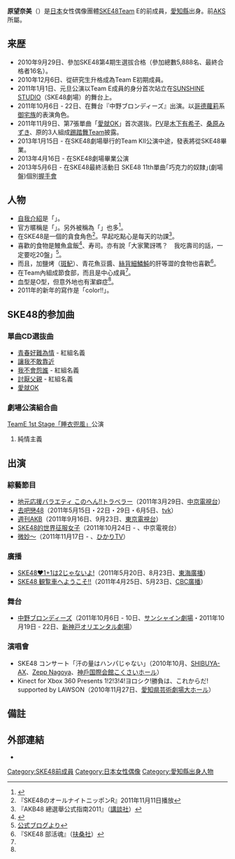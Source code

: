 {{primarysources|time=2019-12-17}}
{{藝人
|姓名 = 原望奈美
|類型 = 女歌手
|圖片 = 
|圖片尺寸 = 
|圖片簡介 = 
|原名 = 
|外文名 = 
|外文 =  
|羅馬拼音 = Hara Minami
|英文名 = 
|暱稱 = {{lang|ja|みなぽん、はらみな}}
|其他藝名 = 
|國籍 = {{JPN}}
|民族 = 
|出生日期 = {{birth date and age|1995|12|24}}
|出生地點 = {{JPN}}[[愛知縣|愛知縣]]
|逝世日期 = 
|逝世地點 = 
|職業 = 女性偶像
|語言 = 日語
|教育程度 = 
|宗教信仰 =
|配偶 = 
|兒女 = 
|父母 = 
|音樂類型 = 
|演奏樂器 = 
|出身地 = 
|出道作 = 
|出道日期 = 
|代表作 = 
|活躍年代 = 
|唱片公司 = 
|經紀公司 = 
|網站 = 
|相關團體 = [[SKE48|SKE48]]
|獎項 = 
|IMDb = 
}}
{{Japanese|japanese=原 望奈美|kana=はら みなみ|romaji=Hara Minami}}
'''原望奈美'''（{{bd|1995年|12月24日|}}）是[[日本|日本]]女性偶像團體[[SKE48|SKE48]]Team E的前成員，[[愛知縣|愛知縣]]出身。前[[AKS|AKS]]所屬。

== 来歴 ==
* 2010年9月29日、參加SKE48第4期生選拔合格（參加總數5,888名、最終合格者16名）。
* 2010年12月6日、從研究生升格成為Team E初期成員。
* 2011年1月1日、元旦公演以Team E成員的身分首次站立在[[Sunshine_Sakae#2F|SUNSHINE STUDIO]]（SKE48劇場）的舞台上。
* 2011年10月6日 - 22日、在舞台『中野ブロンディーズ』出演。以[[哥德蘿莉|哥德蘿莉]]系[[御宅族|御宅族]]的表演角色。
* 2011年11月9日、第7張單曲「[[愛就OK|愛就OK]]」首次選抜。[[音樂影片|PV]]是[[木下有希子|木下有希子]]、[[桑原みずき|桑原みずき]]、原的3人組成[[踢踏舞|踢踏舞]]Team披露。
* 2013年1月15日 - 在SKE48劇場舉行的Team KII公演中途，發表將從SKE48畢業。
* 2013年4月16日 - 在SKE48劇場畢業公演
* 2013年5月6日 - 在SKE48最終活動日 SKE48 11th單曲｢巧克力的奴隸｣(劇場盤)個別[[握手會|握手會]]

== 人物 ==
* [[廣告標語|自我介紹]]是「{{lang|ja|北 西 東 （望奈美ー！）　みなぽんこと、原望奈美です}}」。
* 官方暱稱是「{{lang|ja|みなぽん}}」。另外被稱為「{{lang|ja|はらみな}}」也多<ref>{{Cite web |url=http://ameblo.jp/ske48official/entry-11047936380.html |title=SKE48オフィシャルブログより |access-date=2011-12-02 |archive-date=2020-01-31 |archive-url=https://web.archive.org/web/20200131152848/https://ameblo.jp/ske48official/entry-11047936380.html |dead-url=no }}</ref>。
* 在SKE48是一個的貪食角色<ref>『SKE48のオールナイトニッポンR』2011年11月11日播放</ref>。早起吃點心是每天的功課<ref name="guide">『AKB48 總選舉公式指南2011』（[[講談社|講談社]]）</ref>。
* 喜歡的食物是鰻魚盒飯<ref name="koushiki">{{Cite web |url=http://www.ske48.co.jp/profile/?id=hara_minami |title=公式プロフィールより |accessdate=2011-12-02 |archive-date=2011-11-02 |archive-url=https://web.archive.org/web/20111102180759/http://www.ske48.co.jp/profile/?id=hara_minami |dead-url=no }}</ref>、寿司。亦有說「大家驚訝嗎？　我吃壽司的話，一定要吃20盤」<ref>[http://www.ske48.co.jp/blog/?id=20110819102301409&writer=hara_minami 公式ブログより]{{dead link|date=2017年12月 |bot=InternetArchiveBot |fix-attempted=yes }}</ref>。
* 而且，加鹽烤（[[斑魢|斑魢]]）、青花魚豆醬、[[絲背細鱗魨|絲背細鱗魨]]的肝等澀的食物也喜歡<ref name="bukatsu">『SKE48 部活魂』（[[扶桑社|扶桑社]]）</ref>。
* 在Team內組成節食部，而且是中心成員<ref name="guide"/>。
* 血型是O型，但意外地也有潔癖症<ref name="bukatsu"/>。
* 2011年的新年的寫作是「color!!」。

== SKE48的参加曲 ==
=== 單曲CD選抜曲 ===
* [[1!2!3!4!_請多關照!#青春好難為情|青春好難為情]] - 紅組名義
* [[1!2!3!4!_請多關照!#讓我不敢靠近|讓我不敢靠近]]
* [[萬歲Venus#我不會怨誰|我不會怨誰]] - 紅組名義
* [[翡翠色的沙灘裙#討厭父親|討厭父親]] - 紅組名義
* [[愛就OK|愛就OK]]

=== 劇場公演組合曲 ===
; [[teamB_3rd_Stage「睡衣兜風」#SKE48_teamE_1st_Stage「睡衣兜風」公演|TeamE 1st Stage「睡衣兜風」]]公演
# 純情主義

== 出演 ==
<!--嘉賓不要-->
=== 綜藝節目 ===
* [[地元応援バラエティ_このへん!!トラベラー|地元応援バラエティ このへん!!トラベラー]]（2011年3月29日、[[中京電視台|中京電視台]]）
* [[去吧戀48|去吧戀48]]（2011年5月15日・22日・29日・6月5日、[[神奈川電視台|tvk]]）
* [[週刊AKB|週刊AKB]]（2011年9月16日、9月23日、[[東京電視台|東京電視台]]）
* [[SKE48的世界征服女子|SKE48的世界征服女子]]（2011年10月24日 - 、中京電視台）
* [[微妙～|微妙～]]（2011年11月17日 - 、[[ひかりTV|ひかりTV]]）

=== 廣播 ===
* [[SKE48_1+1は2じゃないよ!|SKE48♥1+1は2じゃないよ!]]（2011年5月20日、8月23日、[[東海廣播放送|東海廣播]]）
* [[SKE48_観覧車へようこそ!!|SKE48 観覧車へようこそ!!]]（2011年4月25日、5月23日、[[CBC廣播|CBC廣播]]）

=== 舞台 ===
* [[中野ブロンディーズ|中野ブロンディーズ]]（2011年10月6日 - 10日、[[サンシャイン劇場|サンシャイン劇場]]・2011年10月19日 - 22日、[[新神戸オリエンタルシティ#新神戸オリエンタル劇場|新神戸オリエンタル劇場]]）

=== 演唱會 ===
* SKE48 コンサート「汗の量はハンパじゃない」（2010年10月、[[SHIBUYA-AX|SHIBUYA-AX]]、[[Zepp|Zepp Nagoya]]、[[神戶国際会館|神戶国際会館こくさいホール]]）
* Kinect for Xbox 360 Presents 1!2!3!4!ヨロシク!勝負は、これからだ! supported by LAWSON（2010年11月27日、[[愛知県芸術劇場|愛知県芸術劇場大ホール]]）

== 備註 ==
{{Reflist}}

== 外部連結 ==
* {{Twitter|haramina1224}}

{{SKE48}}

{{DEFAULTSORT:Hara, Minami}}
[[Category:SKE48前成員|Category:SKE48前成員]]
[[Category:日本女性偶像|Category:日本女性偶像]]
[[Category:愛知縣出身人物|Category:愛知縣出身人物]]